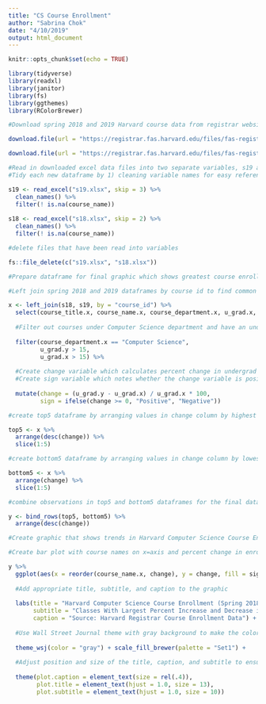 ```yaml
---
title: "CS Course Enrollment"
author: "Sabrina Chok"
date: "4/10/2019"
output: html_document
---
```


```r
knitr::opts_chunk$set(echo = TRUE)

library(tidyverse)
library(readxl)
library(janitor)
library(fs)
library(ggthemes)
library(RColorBrewer)
```


```r

#Download spring 2018 and 2019 Harvard course data from registrar website

download.file(url = "https://registrar.fas.harvard.edu/files/fas-registrar/files/class_enrollment_summary_by_term_3.22.19.xlsx", destfile = "s19.xlsx", mode = "wb")

download.file(url = "https://registrar.fas.harvard.edu/files/fas-registrar/files/class_enrollment_summary_by_term_03.06.18.xlsx", destfile = "s18.xlsx", mode = "wb")

#Read in downloaded excel data files into two separate variables, s19 and s18. 
#Tidy each new dataframe by 1) cleaning variable names for easy reference, 2) skipping unnecessary rows, and 3) filtering out observations without course name data.

s19 <- read_excel("s19.xlsx", skip = 3) %>% 
  clean_names() %>% 
  filter(! is.na(course_name))
    
s18 <- read_excel("s18.xlsx", skip = 2) %>% 
  clean_names() %>% 
  filter(! is.na(course_name))

#delete files that have been read into variables  

fs::file_delete(c("s19.xlsx", "s18.xlsx"))
```

```r
#Prepare dataframe for final graphic which shows greatest course enrollment percent increases and decreases in the Computer Science department.

#Left join spring 2018 and 2019 dataframes by course id to find common classes taught in both semesters. Select columns for course title, name, department, and number of undergrads in 2018 and 2019.

x <- left_join(s18, s19, by = "course_id") %>% 
  select(course_title.x, course_name.x, course_department.x, u_grad.x, u_grad.y) %>% 
  
  #Filter out courses under Computer Science department and have an undergraduate course enrollment of over 15. This is to filter out seminar styled classes as percent changes for small classes are usually quite large.
  
  filter(course_department.x == "Computer Science",
         u_grad.y > 15, 
         u_grad.x > 15) %>% 
  
  #Create change variable which calculates percent change in undergrad enrollment from 2018 to 2019.
  #Create sign variable which notes whether the change variable is positive or negative. This will be useful for using color to differentiate between the values in the final graphic
  
  mutate(change = (u_grad.y - u_grad.x) / u_grad.x * 100, 
         sign = ifelse(change >= 0, "Positive", "Negative"))

#create top5 dataframe by arranging values in change column by highest to lowest and pulling the first five observations 

top5 <- x %>% 
  arrange(desc(change)) %>% 
  slice(1:5)

#create bottom5 dataframe by arranging values in change column by lowest to highest and pulling the first five observations 

bottom5 <- x %>% 
  arrange(change) %>% 
  slice(1:5)

#combine observations in top5 and bottom5 dataframes for the final dataframe for the graphic

y <- bind_rows(top5, bottom5) %>% 
  arrange(desc(change))

```

```r

#Create graphic that shows trends in Harvard Computer Science Course Enrollment in Spring 2018 to 2019

#Create bar plot with course names on x=axis and percent change in enrollment on y-axis and flipped the axes to make course names more legible. Hide legend because graphic looks more convoluted with it. 

y %>% 
  ggplot(aes(x = reorder(course_name.x, change), y = change, fill = sign)) + geom_col(show.legend = FALSE) + coord_flip() + 
  
  #Add appropriate title, subtitle, and caption to the graphic
  
  labs(title = "Harvard Computer Science Course Enrollment (Spring 2018-19)",
       subtitle = "Classes With Largest Percent Increase and Decrease in Undergraduate Enrollment",
       caption = "Source: Harvard Registrar Course Enrollment Data") +
  
  #Use Wall Street Journal theme with gray background to make the colors of the bars more vibrant
  
  theme_wsj(color = "gray") + scale_fill_brewer(palette = "Set1") +
  
  #Adjust position and size of the title, caption, and subtitle to ensure text fits in the graphic and looks visually appealing
  
  theme(plot.caption = element_text(size = rel(.4)),
        plot.title = element_text(hjust = 1.0, size = 13),
        plot.subtitle = element_text(hjust = 1.0, size = 10)) 
  
```



